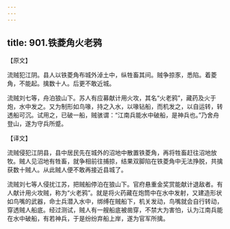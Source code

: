 ```yaml
---
---
---
```

title: 901.铁菱角火老鸦
---



【原文】

流贼犯江阴。县人以铁菱角布城外淖土中，纵牲畜其间。贼争掠豕，悉陷。着菱角，不能起。擒数十人。后更不敢近城。

流贼刘七等，舟泊狼山下。苏人有应募献计用火攻，其名“火老鸦”，藏药及火于炮，水中发之。又为制形如鸟喙，持之入水，以喙钻船，而机发之，以自运转，转透船可沉。试用之，已破一船，贼骇谓：“江南兵能水中破船，是神兵也。”乃舍舟登山，遂为守兵所蹙。

【译文】

流贼侵犯江阴县，县中居民先在城外的沼地中散置铁菱角，再将牲畜赶往沼地放牧。贼人见沼地有牲畜，就争相前往捕掠，结果双脚陷在铁菱角中无法挣脱，共擒获数十贼人。从此贼人便不敢再接近县城了。

流贼刘七等人侵扰江苏，把贼船停泊在狼山下。官府悬重金奖赏能献计退敌者。有人献计用火攻贼，称为“火老鸦”。就是将火药藏在炮筒中在水中发射，又建造形状如鸟嘴的武器，命士兵潜入水中，绑缚在贼船下，机关发动，鸟嘴就会自行转动，穿透贼人船底。经过测试，贼人有一艘船底被凿穿，不禁大为害怕，认为江南兵能在水中破船，有若神兵，于是纷纷弃船上岸，遂为官军所擒。